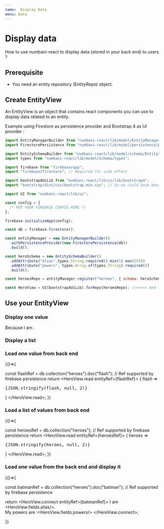 ```yaml
---
name:  Display Data
menu: Data
---
```



# Display data

How to use numbani-react to display data (stored in your back end) to users ?

## Prerequisite

- <Link to="docs-data-index#entity">You need an entity repository (EntityRepo) object.</Link>

## Create EntityView

An EntityView is an object that contains react components you can use to display data related to an entity.

Example using Firestore as persistence provider and Bootstrap 4 as UI provider :

```javascript
import EntityManagerBuilder from "numbani-react/lib/model/EntityManagerBuilder";
import FirestorePersistence from "numbani-react/lib/model/persistence/provider/Firestore";

import EntitySchemaBuilder from "numbani-react/lib/model/schema/EntitySchemaBuilder";
import types from "numbani-react/lib/model/schema/types";

import firebase from "firebase/app";
import "firebase/firestore"; // Required for side effect

import bootstrap4UiLib from "numbani-react/lib/ui/lib/bootstrap4";
import "bootstrap/dist/css/bootstrap.min.css"; // So we could have bootstrap theme, you can replace this by a custom build.

import UI from "numbani-react/lib/ui";

const config = {
  /* PUT YOUR FIREBASE CONFIG HERE */
};

firebase.initializeApp(config);

const db = firebase.firestore();

const entityManager = new EntityManagerBuilder()
  .withPersistenceProvider(new FirestorePersistence(db))
  .build();

const heroSchema = new EntitySchemaBuilder()
  .addAttribute("alias",types.String.required().min(1).max(255))
  .addAttribute("powers", types.Array.of(types.String).required())
  .build();

const heroesRepo = entityManager.register("heroes", { schema: heroSchema }); // <<<<< Here we have our EntityRepo

const HeroView = UI(bootstrap4UiLib).forRepo(heroesRepo); //<<<<< And then we build the EntityView
```


## Use your EntityView

### Display one value

<Playground>
 <HeroView.one value={{ alias : "Batman"}}>
    Because I am <HeroView.fields.alias/>.
 </HeroView.one>
</Playground>

### Display a list

### Load one value from back end

<Playground>
 {()=>{

const flashRef = db.collection("heroes").doc("flash"); // Ref supported by firebase persistence
return <HeroView.read entityRef={flashRef}>
{
flash =>
<pre>
{JSON.stringify(flash, null, 2)}
</pre>
}
</HeroView.read>;
}}
</Playground>

### Load a list of values from back end

<Playground>

{()=>{

const heroesRef = db.collection("heroes"); // Ref supported by firebase persistence
return <HeroView.read entityRef={heroesRef}>
{
heroes =>
<pre>
{JSON.stringify(heroes, null, 2)}
</pre>
}
</HeroView.read>;
}}
</Playground>

### Load one value from the back end and display it

<Playground>
 {()=>{

const batmanRef = db.collection("heroes").doc("batman"); // Ref supported by firebase persistence

return <HeroView.connect entityRef={batmanRef}>
I am <HeroView.fields.alias/>.
<br/>
My powers are :<HeroView.fields.powers/>
</HeroView.connect>;

}}
</Playground>

